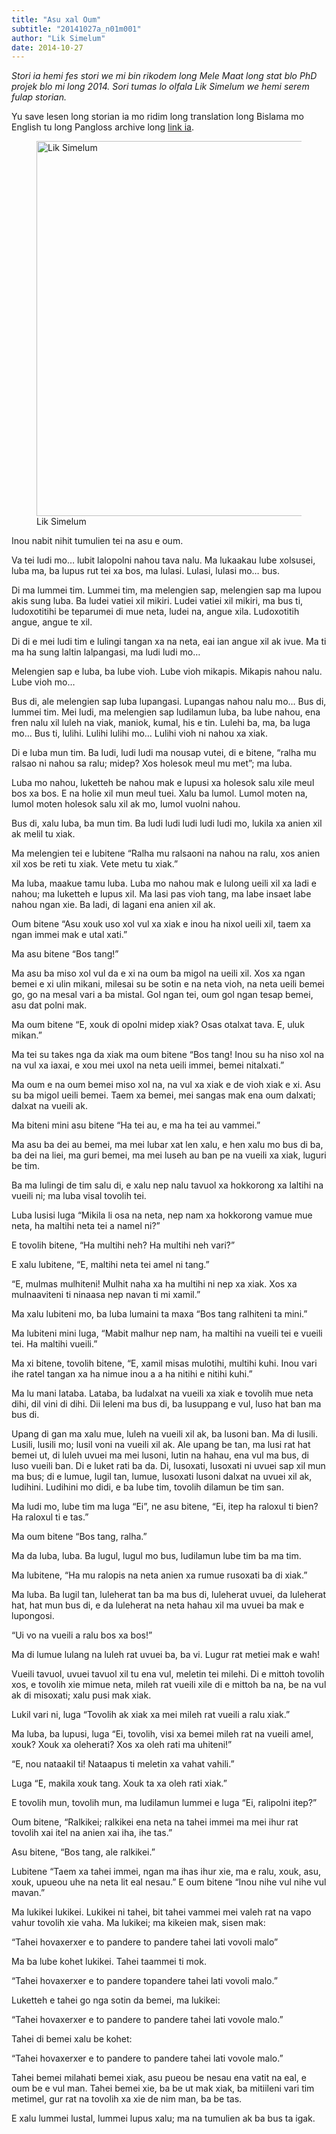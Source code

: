 ```yaml
---
title: "Asu xal Oum"
subtitle: "20141027a_n01m001"
author: "Lik Simelum"
date: 2014-10-27
---
```


*Stori ia hemi fes stori we mi bin rikodem long Mele Maat long stat blo PhD projek blo mi long 2014. Sori tumas lo olfala Lik Simelum we hemi serem fulap storian.*

Yu save lesen long storian ia mo ridim long translation long Bislama mo English tu long Pangloss archive long [link ia](https://doi.org/10.24397/pangloss-0000024).

![Lik Simelum](img/LikSimelum20141027.jpg){width="600"}

Inou nabit nihit tumulien tei na asu e oum.

Va tei ludi mo... lubit lalopolni nahou tava nalu. Ma lukaakau lube xolsusei, luba ma, ba lupus rut tei xa bos, ma lulasi. Lulasi, lulasi mo... bus.

Di ma lummei tim. Lummei tim, ma melengien sap, melengien sap ma lupou akis sung luba. Ba ludei vatiei xil mikiri. Ludei vatiei xil mikiri, ma bus ti, ludoxotitihi be teparumei di mue neta, ludei na, angue xila. Ludoxotitih angue, angue te xil.

Di di e mei ludi tim e lulingi tangan xa na neta, eai ian angue xil ak ivue. Ma ti ma ha sung laltin lalpangasi, ma ludi ludi mo...

Melengien sap e luba, ba lube vioh. Lube vioh mikapis. Mikapis nahou nalu. Lube vioh mo...

Bus di, ale melengien sap luba lupangasi. Lupangas nahou nalu mo... Bus di, lummei tim. Mei ludi, ma melengien sap ludilamun luba, ba lube nahou, ena fren nalu xil luleh na viak, maniok, kumal, his e tin. Lulehi ba, ma, ba luga mo... Bus ti, lulihi. Lulihi lulihi mo... Lulihi vioh ni nahou xa xiak.

Di e luba mun tim. Ba ludi, ludi ludi ma nousap vutei, di e bitene, "ralha mu ralsao ni nahou sa ralu; midep? Xos holesok meul mu met"; ma luba.

Luba mo nahou, luketteh be nahou mak e lupusi xa holesok salu xile meul bos xa bos. E na holie xil mun meul tuei. Xalu ba lumol. Lumol moten na, lumol moten holesok salu xil ak mo, lumol vuolni nahou.

Bus di, xalu luba, ba mun tim. Ba ludi ludi ludi ludi ludi mo, lukila xa anien xil ak melil tu xiak.

Ma melengien tei e lubitene "Ralha mu ralsaoni na nahou na ralu, xos anien xil xos be reti tu xiak. Vete metu tu xiak."

Ma luba, maakue tamu luba. Luba mo nahou mak e lulong ueili xil xa ladi e nahou; ma luketteh e lupus xil. Ma lasi pas vioh tang, ma labe insaet labe nahou ngan xie. Ba ladi, di lagani ena anien xil ak.

Oum bitene "Asu xouk uso xol vul xa xiak e inou ha nixol ueili xil, taem xa ngan immei mak e utal xati."

Ma asu bitene "Bos tang!"

Ma asu ba miso xol vul da e xi na oum ba migol na ueili xil. Xos xa ngan bemei e xi ulin mikani, milesai su be sotin e na neta vioh, na neta ueili bemei go, go na mesal vari a ba mistal. Gol ngan tei, oum gol ngan tesap bemei, asu dat polni mak.

Ma oum bitene "E, xouk di opolni midep xiak? Osas otalxat tava. E, uluk mikan."

Ma tei su takes nga da xiak ma oum bitene "Bos tang! Inou su ha niso xol na na vul xa iaxai, e xou mei uxol na neta ueili immei, bemei nitalxati."

Ma oum e na oum bemei miso xol na, na vul xa xiak e de vioh xiak e xi. Asu su ba migol ueili bemei. Taem xa bemei, mei sangas mak ena oum dalxati; dalxat na vueili ak.

Ma biteni mini asu bitene "Ha tei au, e ma ha tei au vammei."

Ma asu ba dei au bemei, ma mei lubar xat len xalu, e hen xalu mo bus di ba, ba dei na liei, ma guri bemei, ma mei luseh au ban pe na vueili xa xiak, luguri be tim.

Ba ma lulingi de tim salu di, e xalu nep nalu tavuol xa hokkorong xa laltihi na vueili ni; ma luba visal tovolih tei.

Luba lusisi luga "Mikila li osa na neta, nep nam xa hokkorong vamue mue neta, ha maltihi neta tei a namel ni?"

E tovolih bitene, "Ha multihi neh? Ha multihi neh vari?"

E xalu lubitene, "E, maltihi neta tei amel ni tang."

"E, mulmas mulhiteni! Mulhit naha xa ha multihi ni nep xa xiak. Xos xa mulnaaviteni ti ninaasa nep navan ti mi xamil."

Ma xalu lubiteni mo, ba luba lumaini ta maxa "Bos tang ralhiteni ta mini."

Ma lubiteni mini luga, "Mabit malhur nep nam, ha maltihi na vueili tei e vueili tei. Ha maltihi vueili."

Ma xi bitene, tovolih bitene, "E, xamil misas mulotihi, multihi kuhi. Inou vari ihe ratel tangan xa ha nimue inou a a ha nitihi e nitihi kuhi."

Ma lu mani lataba. Lataba, ba ludalxat na vueili xa xiak e tovolih mue neta dihi, dil vini di dihi. Dii leleni ma bus di, ba lusuppang e vul, luso hat ban ma bus di.

Upang di gan ma xalu mue, luleh na vueili xil ak, ba lusoni ban. Ma di lusili. Lusili, lusili mo; lusil voni na vueili xil ak. Ale upang be tan, ma lusi rat hat bemei ut, di luleh uvuei ma mei lusoni, lutin na hahau, ena vul ma bus, di luso vueili ban. Di e luket rati ba da. Di, lusoxati, lusoxati ni uvuei sap xil mun ma bus; di e lumue, lugil tan, lumue, lusoxati lusoni dalxat na uvuei xil ak, ludihini. Ludihini mo didi, e ba lube tim, tovolih dilamun be tim san.

Ma ludi mo, lube tim ma luga "Ei", ne asu bitene, "Ei, itep ha raloxul ti bien? Ha raloxul ti e tas."

Ma oum bitene "Bos tang, ralha."

Ma da luba, luba. Ba lugul, lugul mo bus, ludilamun lube tim ba ma tim.

Ma lubitene, "Ha mu ralopis na neta anien xa rumue rusoxati ba di xiak."

Ma luba. Ba lugil tan, luleherat tan ba ma bus di, luleherat uvuei, da luleherat hat, hat mun bus di, e da luleherat na neta hahau xil ma uvuei ba mak e lupongosi.

"Ui vo na vueili a ralu bos xa bos!"

Ma di lumue lulang na luleh rat uvuei ba, ba vi. Lugur rat metiei mak e wah!

Vueili tavuol, uvuei tavuol xil tu ena vul, meletin tei milehi. Di e mittoh tovolih xos, e tovolih xie mimue neta, mileh rat vueili xile di e mittoh ba na, be na vul ak di misoxati; xalu pusi mak xiak.

Lukil vari ni, luga "Tovolih ak xiak xa mei mileh rat vueili a ralu xiak."

Ma luba, ba lupusi, luga "Ei, tovolih, visi xa bemei mileh rat na vueili amel, xouk? Xouk xa oleherati? Xos xa oleh rati ma uhiteni!"

"E, nou nataakil ti! Nataapus ti meletin xa vahat vahili."

Luga "E, makila xouk tang. Xouk ta xa oleh rati xiak."

E tovolih mun, tovolih mun, ma ludilamun lummei e luga "Ei, ralipolni itep?"

Oum bitene, "Ralkikei; ralkikei ena neta na tahei immei ma mei ihur rat tovolih xai itel na anien xai iha, ihe tas."

Asu bitene, "Bos tang, ale ralkikei."

Lubitene "Taem xa tahei immei, ngan ma ihas ihur xie, ma e ralu, xouk, asu, xouk, upueou uhe na neta lit eal nesau." E oum bitene "Inou nihe vul nihe vul mavan."

Ma lukikei lukikei. Lukikei ni tahei, bit tahei vammei mei valeh rat na vapo vahur tovolih xie vaha. Ma lukikei; ma kikeien mak, sisen mak:

"Tahei hovaxerxer e to pandere to pandere tahei lati vovoli malo"

Ma ba lube kohet lukikei. Tahei taammei ti mok.

"Tahei hovaxerxer e to pandere topandere tahei lati vovoli malo."

Luketteh e tahei go nga sotin da bemei, ma lukikei:

"Tahei hovaxerxer e to pandere to pandere tahei lati vovole malo."

Tahei di bemei xalu be kohet:

"Tahei hovaxerxer e to pandere to pandere tahei lati vovole malo."

Tahei bemei milahati bemei xiak, asu pueou be nesau ena vatit na eal, e oum be e vul man. Tahei bemei xie, ba be ut mak xiak, ba mitiileni vari tim metimel, gur rat na tovolih xa xie de nim man, ba be tas.

E xalu lummei lustal, lummei lupus xalu; ma na tumulien ak ba bus ta igak.
